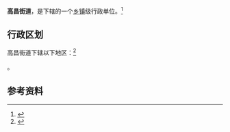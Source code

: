 {{中国乡级行政区|65/21/01/002/000}}

'''高昌街道'''，是{{PRC admin/fullname|65/21/01/002/000|3}}下辖的一个[[乡镇|乡镇]]级行政单位。<ref>{{PRC admin/ref sgc|{{PRC admin/parent|65/21/01/002/000}}}}</ref>

== 行政区划 ==

高昌街道下辖以下地区：<ref>{{PRC admin/ref sgc|65/21/01/002/000}}</ref>

{{PRC admin/children|65/21/01/002/000}}。

== 参考资料 ==

{{reflist}}

{{新疆行政区划小作品}}
{{PRC admin/navcat|65/21/01/002/000}}